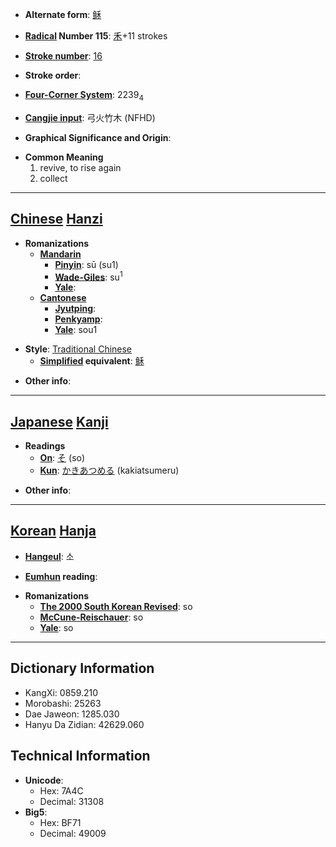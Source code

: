 * '''Alternate form''': [[稣]]

* '''[[Wiktionary:Chinese radical index| Radical]] Number 115''': [[Wiktionary:Chinese radical index 禾|禾]]+11 strokes

* '''[[Wiktionary:Chinese total strokes index|Stroke number]]''': [[Wiktionary:Chinese total strokes index 16|16]]

* '''Stroke order''': 

* '''[[Wiktionary:Chinese four corner index|Four-Corner System]]''': 2239<sub>4</sub>

* '''[[Wiktionary:Chinese Cangjie index|Cangjie input]]''': 弓火竹木 (NFHD)

* '''Graphical Significance and Origin''': 

* '''Common Meaning'''
*#revive, to rise again
*# collect


----

== [[Chinese]] [[Hanzi]] ==

* '''Romanizations'''
** '''[[Mandarin]]'''
*** '''[[Pinyin]]''': sū (su1)
*** '''[[Wade-Giles]]''': su<sup>1</sup>
*** '''[[Yale]]''': 
** '''[[Cantonese]]'''
*** '''[[Jyutping]]''':
*** '''[[Penkyamp]]''': 
*** '''[[Yale]]''': sou1

* '''Style''': [[Traditional Chinese]] 
** '''[[Simplified Chinese|Simplified]] equivalent''': [[稣]]

* '''Other info''': 

----

== [[Japanese]] [[Kanji]] ==

* '''Readings'''
** '''[[On]]''': [[そ]] (so)
** '''[[Kun]]''': [[かきあつめる]] (kakiatsumeru)

* '''Other info''':  

----

== [[Korean]] [[Hanja]] ==

* '''[[Hangeul]]''': 소

* '''[[Eumhun]] reading''': 

* '''Romanizations'''
** '''[[The 2000 South Korean Revised Romanization|The 2000 South Korean Revised]]''': so
** '''[[McCune-Reischauer]]''': so
** '''[[Yale]]''': so

----

== Dictionary Information ==

* KangXi: 0859.210
* Morobashi: 25263
* Dae Jaweon: 1285.030
* Hanyu Da Zidian: 42629.060

== Technical Information ==

* '''Unicode''':
** Hex: 7A4C
** Decimal: 31308
* '''Big5''':
** Hex: BF71
** Decimal: 49009